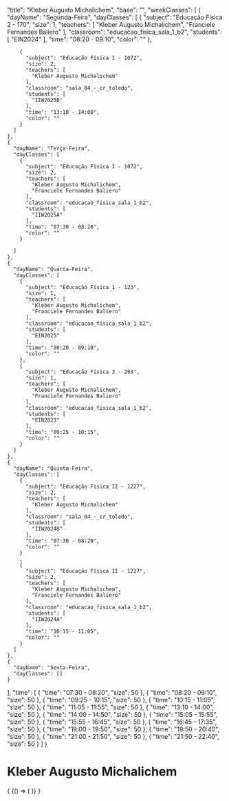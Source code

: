 
  "title": "Kleber Augusto Michalichem",
  "base": "",
  "weekClasses": [
    {
      "dayName": "Segunda-Feira",
      "dayClasses": [
        {
          "subject": "Educação Física 2 - 170",
          "size": 1,
          "teachers": [
            "Kleber Augusto Michalichem",
            "Franciele Fernandes Baliero"
          ],
          "classroom": "educacao_fisica_sala_1_b2",
          "students": [
            "EIN2024"
          ],
          "time": "08:20 - 09:10",
          "color": ""
        },
        
        {
          "subject": "Educação Física I - 1072",
          "size": 2,
          "teachers": [
            "Kleber Augusto Michalichem"
          ],
          "classroom": "sala_04_-_cr_toledo",
          "students": [
            "IIW2025B"
          ],
          "time": "13:10 - 14:00",
          "color": ""
        }
      ]
    },
    {
      "dayName": "Terça-Feira",
      "dayClasses": [
        {
          "subject": "Educação Física I - 1072",
          "size": 2,
          "teachers": [
            "Kleber Augusto Michalichem",
            "Franciele Fernandes Baliero"
          ],
          "classroom": "educacao_fisica_sala_1_b2",
          "students": [
            "IIW2025A"
          ],
          "time": "07:30 - 08:20",
          "color": ""
        }
        
      ]
    },
    {
      "dayName": "Quarta-Feira",
      "dayClasses": [
        {
          "subject": "Educação Física 1 - 123",
          "size": 1,
          "teachers": [
            "Kleber Augusto Michalichem",
            "Franciele Fernandes Baliero"
          ],
          "classroom": "educacao_fisica_sala_1_b2",
          "students": [
            "EIN2025"
          ],
          "time": "08:20 - 09:10",
          "color": ""
        },
        {
          "subject": "Educação Física 3 - 203",
          "size": 1,
          "teachers": [
            "Kleber Augusto Michalichem",
            "Franciele Fernandes Baliero"
          ],
          "classroom": "educacao_fisica_sala_1_b2",
          "students": [
            "EIN2023"
          ],
          "time": "09:25 - 10:15",
          "color": ""
        }
      ]
    },
    {
      "dayName": "Quinta-Feira",
      "dayClasses": [
        {
          "subject": "Educação Física II - 1227",
          "size": 2,
          "teachers": [
            "Kleber Augusto Michalichem"
          ],
          "classroom": "sala_04_-_cr_toledo",
          "students": [
            "IIW2024B"
          ],
          "time": "07:30 - 08:20",
          "color": ""
        }
        ,
        {
          "subject": "Educação Física II - 1227",
          "size": 2,
          "teachers": [
            "Kleber Augusto Michalichem",
            "Franciele Fernandes Baliero"
          ],
          "classroom": "educacao_fisica_sala_1_b2",
          "students": [
            "IIW2024A"
          ],
          "time": "10:15 - 11:05",
          "color": ""
        }
      ]
    },
    {
      "dayName": "Sexta-Feira",
      "dayClasses": []
    }
  ],
  "time": [
    {
      "time": "07:30 - 08:20",
      "size": 50
    },
    {
      "time": "08:20 - 09:10",
      "size": 50
    },
    {
      "time": "09:25 - 10:15",
      "size": 50
    },
    {
      "time": "10:15 - 11:05",
      "size": 50
    },
    {
      "time": "11:05 - 11:55",
      "size": 50
    },
    {
      "time": "13:10 - 14:00",
      "size": 50
    },
    {
      "time": "14:00 - 14:50",
      "size": 50
    },
    {
      "time": "15:05 - 15:55",
      "size": 50
    },
    {
      "time": "15:55 - 16:45",
      "size": 50
    },
    {
      "time": "16:45 - 17:35",
      "size": 50
    },
    {
      "time": "19:00 - 19:50",
      "size": 50
    },
    {
      "time": "19:50 - 20:40",
      "size": 50
    },
    {
      "time": "21:00 - 21:50",
      "size": 50
    },
    {
      "time": "21:50 - 22:40",
      "size": 50
    }
  ]
}

# Kleber Augusto Michalichem

<div>
  {
    <BrowserOnly>
      {() => (
        <Grid
          title={data.title}
          weekClasses={data.weekClasses}
          time={data.time}
        />
      )}
    </BrowserOnly>
  }
</div>
